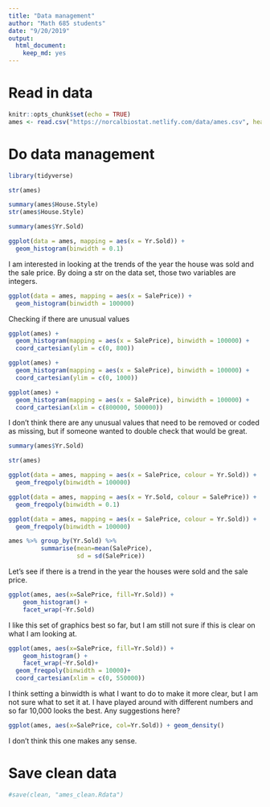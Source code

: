 ```yaml
---
title: "Data management"
author: "Math 685 students"
date: "9/20/2019"
output: 
  html_document: 
    keep_md: yes
---
```


# Read in data
```r
knitr::opts_chunk$set(echo = TRUE)
ames <- read.csv("https://norcalbiostat.netlify.com/data/ames.csv", header=TRUE)
```


# Do data management 
```r
library(tidyverse)
```

```r
str(ames)
```


```r
summary(ames$House.Style)
str(ames$House.Style)
```


```r
summary(ames$Yr.Sold)
```


```r
ggplot(data = ames, mapping = aes(x = Yr.Sold)) +
  geom_histogram(binwidth = 0.1)
```

I am interested in looking at the trends of the year the house was sold and the sale price. By doing a str on the data set, those two variables are integers. 

```r
ggplot(data = ames, mapping = aes(x = SalePrice)) +
  geom_histogram(binwidth = 100000)
```
Checking if there are unusual values

```r
ggplot(ames) + 
  geom_histogram(mapping = aes(x = SalePrice), binwidth = 100000) +
  coord_cartesian(ylim = c(0, 800))
```


```r
ggplot(ames) + 
  geom_histogram(mapping = aes(x = SalePrice), binwidth = 100000) +
  coord_cartesian(ylim = c(0, 1000))
```

```r
ggplot(ames) + 
  geom_histogram(mapping = aes(x = SalePrice), binwidth = 100000) +
  coord_cartesian(xlim = c(800000, 500000))
```

I don't think there are any unusual values that need to be removed or coded as missing, but if someone wanted to double check that would be great. 

```r
summary(ames$Yr.Sold)
```


```r
str(ames)
```


```r
ggplot(data = ames, mapping = aes(x = SalePrice, colour = Yr.Sold)) +
  geom_freqpoly(binwidth = 100000)
```


```r
ggplot(data = ames, mapping = aes(x = Yr.Sold, colour = SalePrice)) +
  geom_freqpoly(binwidth = 0.1)
```

```r
ggplot(data = ames, mapping = aes(x = SalePrice, colour = Yr.Sold)) +
  geom_freqpoly(binwidth = 100000)
```


```r
ames %>% group_by(Yr.Sold) %>% 
         summarise(mean=mean(SalePrice), 
                   sd = sd(SalePrice))
```


Let's see if there is a trend in the year the houses were sold and the sale price. 
```r
ggplot(ames, aes(x=SalePrice, fill=Yr.Sold)) + 
    geom_histogram() + 
    facet_wrap(~Yr.Sold)
```
I like this set of graphics best so far, but I am still not sure if this is clear on what I am looking at. 

```r
ggplot(ames, aes(x=SalePrice, fill=Yr.Sold)) + 
    geom_histogram() + 
    facet_wrap(~Yr.Sold)+
  geom_freqpoly(binwidth = 10000)+
  coord_cartesian(xlim = c(0, 550000))
```
I think setting a binwidth is what I want to do to make it more clear, but I am not sure what to set it at. I have played around with different numbers and so far 10,000 looks the best. Any suggestions here?
 
```r
ggplot(ames, aes(x=SalePrice, col=Yr.Sold)) + geom_density()
```
I don't think this one makes any sense.


# Save clean data
```r
#save(clean, "ames_clean.Rdata")
```



